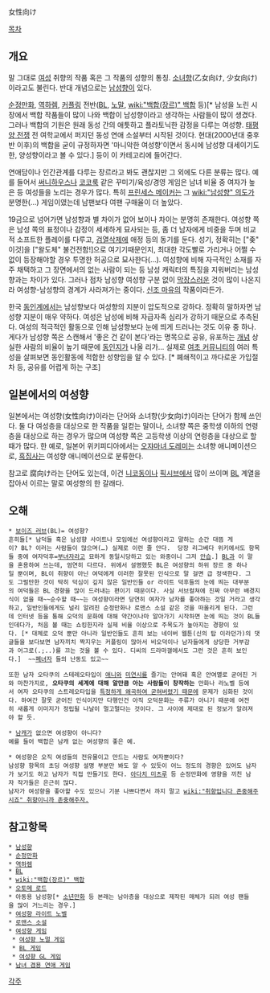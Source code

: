 女性向け

[[목차]]

== 개요 ==
말 그대로 [[여성]] 취향의 작품 혹은 그 작품의 성향의 통칭. [[소녀]]향(乙女向け, 少女向け)이라고도 불린다. 반대 개념으로는 [[남성향]]이 있다.

[[순정만화]], [[역하렘]], [[커플링]] 전반([[BL]], [[노말]], [[wiki:"백합(장르)" 백합]] 등)[* 남성을 노린 시장에서 백합 작품들이 많이 나와 백합이 남성향이라고 생각하는 사람들이 많이 생겼다. 그러나 백합의 기원은 원래 동성 간의 애틋하고 플라토닉한 감정을 다루는 여성향. [[태평양 전쟁]] 전 여학교에서 퍼지던 동성 연애 소설부터 시작된 것이다. 현대(2000년대 중후반 이후)의 백합을 굳이 규정하자면 '마니악한 여성향'이면서 동시에 남성향 대세이기도 한, 양성향이라고 볼 수 있다.] 등이 이 카테고리에 들어간다.

연애담이나 인간관계를 다루는 장르라고 봐도 괜찮지만 그 외에도 다른 분류는 많다. 예를 들어서 [[써니하우스]]나 [[코코룩]] 같은 꾸미기/육성/경영 게임은 남녀 비율 중 여자가 높은 등 여성들을 노리는 경우가 많다. 특히 [[프린세스 메이커]]는 그  [[wiki:"남성향" 의도]]가 분명한(…) 게임이였는데 남팬보다 여팬 구매율이 더 높았다. 

19금으로 넘어가면 남성향과 별 차이가 없어 보이나 차이는 분명히 존재한다.  여성향 쪽은 남성 쪽의 표정이나 감정이 세세하게 묘사되는 등, 좀 더 남자에게 비중을 두며 비교적 소프트한 플레이를 다루고, [[검열삭제]]에 애정 등의 동기를 둔다.  성기, 정확히는 ["좆" 이것]을 ["왈도체" 불건전함!]으로 여기기때문인지, 최대한 각도빨로 가리거나 어쩔 수 없이 등장해야할 경우 투명한 허공으로 묘사한다(...).  여성향에 비해 자극적인 소재를 자주 채택하고 그 장면에서의 없는 사람이 되는 등 남성 캐릭터의 특징을 지워버리는 남성향과는 차이가 있다.
그러나 점차 남성향 여성향 구분 없이 [[막장]]스러운 것이 많이 나온지라 여성향-남성향의 경계가 사라져가는 중이다. [[신조 마유]]의 작품이라든가.
 
한국 [[동인]]계에서는 남성향보다 여성향의 지분이 압도적으로 강하다. 정확히 말하자면 남성향 지분이 매우 약하다. 여성은 남성에 비해 자급자족 심리가 강하기 때문으로 추측된다. 여성의 적극적인 활동으로 인해 남성향보다 눈에 띄게 드러나는 것도 이유 중 하나.  게다가 남성향 쪽은 스캔해서 '좋은 건 같이 본다'라는 명목으로 공유, 유포하는 [[개념]] 상실한 사람의 비율이 높기 때문에 [[동인지]]가 나올 리가… 실제로 [[여초 커뮤니티]]의 여러 특성을 살펴보면 동인활동에 적합한 성향임을 알 수 있다. [* 폐쇄적이고 까다로운 가입절차 등, 공유를 어렵게 하는 구조]

== 일본에서의 여성향 ==
일본에서는 여성향(女性向け)이라는 단어와 소녀향(少女向け)이라는 단어가 함께 쓰인다. 둘 다 여성층을 대상으로 한 작품을 일컫는 말이나, 소녀향 쪽은 중학생 이하의 연령층을 대상으로 하는 경우가 많으며 여성향 쪽은 고등학생 이상의 연령층을 대상으로 할 때가 많다. 한 예로, 일본어 위키피디아에서는 [[오쟈마녀 도레미]]는 소녀향 애니메이션으로, [[흑집사]]는 여성향 애니메이션으로 분류한다.

참고로 腐向け라는 단어도 있는데, 이건 [[니코동]]이나 [[픽시브]]에서 많이 쓰이며 [[BL]] 계열을 잡아서 이르는 말로 여성향의 한 갈래다.

== 오해 ==
 * [[보이즈 러브]](BL)= 여성향?
 흔히들[* 남덕들 혹은 남성향 사이트나 모임에선 여성향이라고 말하는 순간 대뜸 게이? BL? 이러는 사람들이 많으며(…) 실제로 이런 줄 안다.  당장 리그베다 위키에서도 항목들 중에 여자덕후=[[부녀자]]라고 묘하게 동일시당하고 있는 와중이니 그저 [[안습]].] [[BL]]과 이 말을 혼용하여 쓰는데, 엄연히 다르다. 위에서 설명했듯 BL은 여성향의 하위 장르 중 하나일 뿐이며, BL이 취향이 아닌 여덕에게 이러한 잘못된 인식으로 말 걸면 급 정색한다. 그도 그럴만한 것이 딱히 덕심이 깊지 않은 일반인들 or 라이트 덕후들의 눈에 띄는 대부분의 여덕들은 BL 경향을 많이 드러내는 편이기 때문이다. 사실 서브컬쳐에 진짜 아무런 배경지식이 없을 때~~순수할 때~~는 여성향이라면 당연히 여자가 남자를 좋아하는 것일 거라고 생각하고, 일반인들에게도 널리 알려진 순정만화나 로맨스 소설 같은 것을 떠올리게 된다. 그런데 인터넷 등을 통해 오덕의 문화에 대해 약간이나마 알아가기 시작하면 눈에 띄는 것이 BL들인데다가, 처음 볼 때는 쇼킹한지라 실제 비율 이상으로 주목도가 높아지는 경향이 있다. [* 대체로 오덕 뿐만 아니라 일반인들도 흔히 보는 네이버 웹툰(신의 탑 이라던가)의 댓글들을 보다보면 남자끼치 짝지우는 커플링이 많아서 비오덕이나 남자들에게 상당한 거부감과 어그로(.;..)를 끄는 것을 볼 수 있다. 디씨의 드라마갤에서도 그런 것은 흔히 보인다.]  ~~[[폐녀자]] 들의 난동도 있고~~

 또한 남자 오타쿠의 스테레오타입이 [[애니메이션은 좋아하지만 오타쿠는 아니라구요|애니]]와 [[솔직히 야겜 안하는 애들이 사랑이 뭔지나 알겠냐|미연시]]를 즐기는 안여돼 혹은 안여멸로 굳어진 거와 마찬가지로, '''오타쿠의 세계에 대해 알만큼 아는 사람들이 창작하는''' 만화나 라노벨 등에서 여자 오타쿠의 스트레오타입을 [[호모를 싫어하는 여자 따윈 없어요|특정하게 왜곡하여 굳혀버렸기 때문에]] 문제가 심화된 것이다. 하여간 잘못 굳어진 인식이지만 다행인건 아직 오덕문화는 주류가 아니기 때문에 여전히 새롭게 이미지가 정립될 나날이 멀고멀다는 것이다. 그 사이에 제대로 된 정보가 알려져야 할 듯.

 * [[남캐]]가 없으면 여성향이 아니다?
 예를 들어 백합은 남캐 없는 여성향의 좋은 예.

 * 여성향은 오직 여성들의 전유물이고 만드는 사람도 여자뿐이다?
 남성향 항목의 초딩 여성향 설명 부분만 봐도 알 수 있듯이 어느 정도의 경향은 있어도 남자가 보기도 하고 남자가 직접 만들기도 한다. [[아다치 미츠루]] 등 순정만화에 영향을 끼친 남자 작가들은 은근히 많다.
 남자가 여성향을 좋아할 수도 있으니 기분 나쁘다면서 까지 말고 [[wiki:"취향입니다 존중해주시죠" 취향이니까 존중해주자.]]

== 참고항목 ==
 * [[남성향]]
 * [[순정만화]]
 * [[역하렘]]
 * [[BL]]
 * [[wiki:"백합(장르)" 백합]]
 * [[오토메 로드]]
 * 아동용 남성향[* [[소년만화]] 등 본래는 남아층을 대상으로 제작된 매체가 되려 여성 팬들을 많이 거느리는 경우.]
 * [[여성향 라이트 노벨]]
 * [[로맨스 소설]]
 * [[여성향 게임]]
  * [[여성향 노멀 게임]]
  * [[BL 게임]]
  * [[여성향 GL 게임]]
 * [[남녀 겸용 연애 게임]]

[[각주]]
